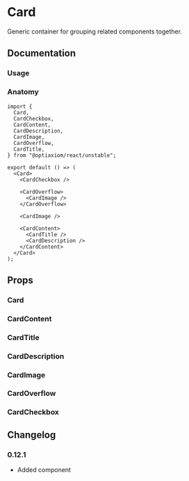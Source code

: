 
# Card

Generic container for grouping related components together.

## Documentation

### Usage

<Demo component="card/usage" />

### Anatomy

```tsx
import {
  Card,
  CardCheckbox,
  CardContent,
  CardDescription,
  CardImage,
  CardOverflow,
  CardTitle,
} from "@optiaxiom/react/unstable";

export default () => (
  <Card>
    <CardCheckbox />

    <CardOverflow>
      <CardImage />
    </CardOverflow>

    <CardImage />

    <CardContent>
      <CardTitle />
      <CardDescription />
    </CardContent>
  </Card>
);
```

## Props

### Card

<PropsTable component="Card" />

### CardContent

<PropsTable component="CardContent" />

### CardTitle

<PropsTable component="CardTitle" />

### CardDescription

<PropsTable component="CardDescription" />

### CardImage

<PropsTable component="CardImage" />

### CardOverflow

<PropsTable component="CardOverflow" />

### CardCheckbox

<PropsTable component="CardCheckbox" />

## Changelog

### 0.12.1

- Added component
